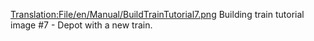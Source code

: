 [[Translation:File/en/Manual/BuildTrainTutorial7.png]]
Building train tutorial image #7 - Depot with a new train.
